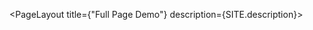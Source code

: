 
<PageLayout title={"Full Page Demo"} description={SITE.description}>
  <FullPageMap
    container="maplibre-full-map"
    latitude={40.61641}
    longitude={-73.83008}
    zoom={12.85}
    interactive="true"
    mapstyle="./style.json"
    containerstyle="width: 100%; height: 50vh"
  />
</PageLayout>
